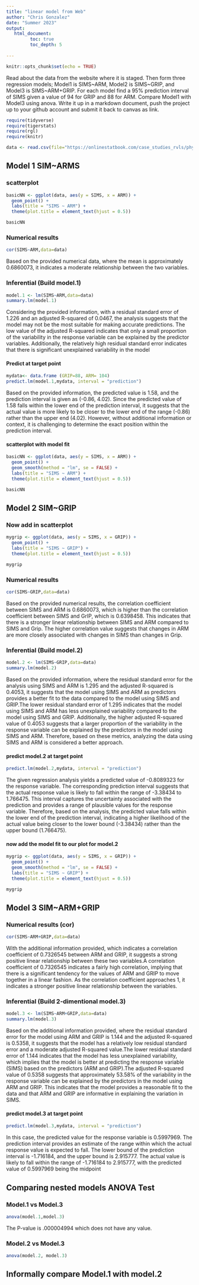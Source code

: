 ```yaml
---
title: "linear model from Web"
author: "Chris Gonzalez"
date: "Summer 2023"
output:
   html_document:
         toc: true
         toc_depth: 5
        
---
```


```r
knitr::opts_chunk$set(echo = TRUE)
```

Read about the data from the website where it is staged.  Then form three regression models; Model1 is SIMS~ARM, Model2 is SIMS~GRIP, and Model3 is SIMS~ARM+GRIP. For each model find a 95% prediction interval of SIMS given a value of 94  for GRIP and 88 for ARM. Compare Model1 with Model3 using anova. Write it up in a markdown document, push the project up to your github account and submit it back to canvas as link. 

 


```r
require(tidyverse)
require(tigerstats)
require(rgl)
require(knitr)

```

```r
data <- read.csv(file="https://onlinestatbook.com/case_studies_rvls/physical_strength/data.txt",sep="",header=TRUE)  

```

## Model 1 SIM~ARMS

### scatterplot

```r
basicNN <- ggplot(data, aes(y = SIMS, x = ARM)) +
  geom_point() +
  labs(title = "SIMS ~ ARM") +
  theme(plot.title = element_text(hjust = 0.5))

basicNN
```

### Numerical results
```r
cor(SIMS~ARM,data=data)
```
Based on the provided numerical data, where the mean is approximately 0.6860073, it indicates a moderate relationship between the two variables.

### Inferential  (Build model.1)

```r
model.1 <- lm(SIMS~ARM,data=data)
summary.lm(model.1)
```

Considering the provided information, with a residual standard error of 1.226 and an adjusted R-squared of 0.0467, the analysis suggests that the model may not be the most suitable for making accurate predictions. The low value of the adjusted R-squared indicates that only a small proportion of the variability in the response variable can be explained by the predictor variables. Additionally, the relatively high residual standard error indicates that there is significant unexplained variability in the model

#### Predict at target point

```r
mydata<- data.frame (GRIP=88, ARM= 104)
predict.lm(model.1,mydata, interval = "prediction")
```
Based on the provided information, the predicted value is 1.58, and the prediction interval is given as (-0.86, 4.02). Since the predicted value of 1.58 falls within the lower end of the prediction interval, it suggests that the actual value is more likely to be closer to the lower end of the range (-0.86) rather than the upper end (4.02). However, without additional information or context, it is challenging to determine the exact position within the prediction interval.


#### scatterplot with model fit
```r
basicNN <- ggplot(data, aes(y = SIMS, x = ARM)) +
  geom_point() +
  geom_smooth(method = "lm", se = FALSE) +
  labs(title = "SIMS ~ ARM") +
  theme(plot.title = element_text(hjust = 0.5))

basicNN

```

## Model 2 SIM~GRIP


### Now add in scatterplot
```r
mygrip <- ggplot(data, aes(y = SIMS, x = GRIP)) +
  geom_point() +
  labs(title = "SIMS ~ GRIP") +
  theme(plot.title = element_text(hjust = 0.5))

mygrip
```

### Numerical results 
```r
cor(SIMS~GRIP,data=data)
```
Based on the provided numerical results, the correlation coefficient between SIMS and ARM is 0.6860073, which is higher than the correlation coefficient between SIMS and GrIP, which is 0.6398458. This indicates that there is a stronger linear relationship between SIMS and ARM compared to SIMS and Grip. The higher correlation value suggests that changes in ARM are more closely associated with changes in SIMS than changes in Grip.



### Inferential  (Build model.2)
```r
model.2 <- lm(SIMS~GRIP,data=data)
summary.lm(model.2)
```
Based on the provided information, where the residual standard error for the analysis using SIMS and ARM is 1.295 and the adjusted R-squared is 0.4053, it suggests that the model using SIMS and ARM as predictors provides a better fit to the data compared to the model using SIMS and GRIP.The lower residual standard error of 1.295 indicates that the model using SIMS and ARM has less unexplained variability compared to the model using SIMS and GRIP. Additionally, the higher adjusted R-squared value of 0.4053 suggests that a larger proportion of the variability in the response variable can be explained by the predictors in the model using SIMS and ARM.
Therefore, based on these metrics, analyzing the data using SIMS and ARM is considered a better approach.

#### predict model.2 at target point

```r
predict.lm(model.2,mydata, interval = "prediction")
```
The given regression analysis yields a predicted value of -0.8089323 for the response variable. The corresponding prediction interval suggests that the actual response value is likely to fall within the range of -3.38434 to 1.766475. This interval captures the uncertainty associated with the prediction and provides a range of plausible values for the response variable. Therefore, based on the analysis, the predicted value falls within the lower end of the prediction interval, indicating a higher likelihood of the actual value being closer to the lower bound (-3.38434) rather than the upper bound (1.766475).

#### now add the model fit to our plot for model.2
  
```r
mygrip <- ggplot(data, aes(y = SIMS, x = GRIP)) +
  geom_point() +
  geom_smooth(method = "lm", se = FALSE) +
  labs(title = "SIMS ~ GRIP") +
  theme(plot.title = element_text(hjust = 0.5))

mygrip

```

## Model 3 SIM~ARM+GRIP


### Numerical results (cor)

```r
cor(SIMS~ARM+GRIP,data=data)
```
With the additional information provided, which indicates a correlation coefficient of 0.7326545 between ARM and GRIP, it suggests a strong positive linear relationship between these two variables.A correlation coefficient of 0.7326545 indicates a fairly high correlation, implying that there is a significant tendency for the values of ARM and GRIP to move together in a linear fashion. As the correlation coefficient approaches 1, it indicates a stronger positive linear relationship between the variables.
  
### Inferential  (Build 2-dimentional model.3)

```r
model.3 <- lm(SIMS~ARM+GRIP,data=data)
summary.lm(model.3)
```

Based on the additional information provided, where the residual standard error for the model using ARM and GRIP is 1.144 and the adjusted R-squared is 0.5358, it suggests that the model has a relatively low residual standard error and a moderate adjusted R-squared value.The lower residual standard error of 1.144 indicates that the model has less unexplained variability, which implies that the model is better at predicting the response variable (SIMS) based on the predictors (ARM and GRIP).The adjusted R-squared value of 0.5358 suggests that approximately 53.58% of the variability in the response variable can be explained by the predictors in the model using ARM and GRIP. This indicates that the model provides a reasonable fit to the data and that ARM and GRIP are informative in explaining the variation in SIMS.


#### predict model.3 at target point
```r
predict.lm(model.3,mydata, interval = "prediction")
```
In this case, the predicted value for the response variable is 0.5997969. The prediction interval provides an estimate of the range within which the actual response value is expected to fall. The lower bound of the prediction interval is -1.716184, and the upper bound is 2.915777. The actual value is likely to fall within the range of -1.716184 to 2.915777, with the predicted value of 0.5997969 being the midpoint


## Comparing nested models ANOVA Test


### Model.1 vs Model.3
```r
anova(model.1,model.3)
```
The P-value is .000004994 which does not have any value. 


### Model.2 vs Model.3
```r
anova(model.2, model.3)
```


## Informally compare Model.1 with model.2

